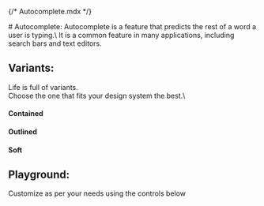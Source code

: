 {/* Autocomplete.mdx */}

<Meta of={AutocompleteStories} name="Docs"/>
# Autocomplete:
Autocomplete is a feature that predicts the rest of a word a user is typing.\
It is a common feature in many applications, including search bars and text editors.

## Variants:
Life is full of variants.\
Choose the one that fits your design system the best.\

#### Contained
<Canvas of={AutocompleteStories.Contained}/>

#### Outlined
<Canvas of={AutocompleteStories.Outlined}/>

#### Soft
<Canvas of={AutocompleteStories.Soft}/>


## Playground:
Customize as per your needs using the controls below

<Canvas of={AutocompleteStories.Playground}/>
<Controls of={AutocompleteStories.Playground}/>
